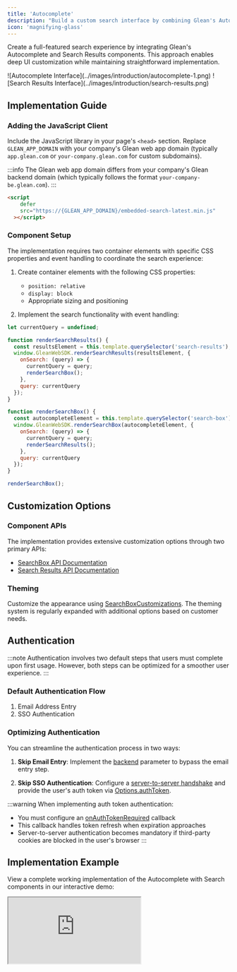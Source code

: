 ```yaml
---
title: 'Autocomplete'
description: "Build a custom search interface by combining Glean's Autocomplete and Search Results components"
icon: 'magnifying-glass'
---
```




Create a full-featured search experience by integrating Glean's Autocomplete and Search Results components. This approach enables deep UI customization while maintaining straightforward implementation.

<Frame>
  <div className="grid grid-cols-2 gap-3">
    ![Autocomplete Interface](../images/introduction/autocomplete-1.png)
    ![Search Results Interface](../images/introduction/search-results.png)
  </div>
</Frame>

## Implementation Guide

### Adding the JavaScript Client

Include the JavaScript library in your page's `<head>` section. Replace `GLEAN_APP_DOMAIN` with your company's Glean web app domain (typically `app.glean.com` or `your-company.glean.com` for custom subdomains).

:::info
  The Glean web app domain differs from your company's Glean backend domain
  (which typically follows the format `your-company-be.glean.com`).
:::

<Tabs>
  <TabItem value="html" label="HTML">

  ```html
  <script
      defer
      src="https://{GLEAN_APP_DOMAIN}/embedded-search-latest.min.js"
    ></script>
  ```

  </TabItem>
</Tabs>

### Component Setup

The implementation requires two container elements with specific CSS properties and event handling to coordinate the search experience:

1. Create container elements with the following CSS properties:

   - `position: relative`
   - `display: block`
   - Appropriate sizing and positioning

2. Implement the search functionality with event handling:

<Tabs>
<TabItem value="search-implementation" label="Search Implementation">

```javascript
let currentQuery = undefined;

function renderSearchResults() {
  const resultsElement = this.template.querySelector('search-results');
  window.GleanWebSDK.renderSearchResults(resultsElement, {
    onSearch: (query) => {
      currentQuery = query;
      renderSearchBox();
    },
    query: currentQuery
  });
}

function renderSearchBox() {
  const autocompleteElement = this.template.querySelector('search-box');
  window.GleanWebSDK.renderSearchBox(autocompleteElement, {
    onSearch: (query) => {
      currentQuery = query;
      renderSearchResults();
    },
    query: currentQuery
  });
}

renderSearchBox();
```

</TabItem>
</Tabs>

## Customization Options

### Component APIs

The implementation provides extensive customization options through two primary APIs:

- [SearchBox API Documentation](https://app.glean.com/meta/browser_api/interfaces/GleanWebSDK.html#renderSearchBox)
- [Search Results API Documentation](https://app.glean.com/meta/browser_api/interfaces/GleanWebSDK.html#renderSearchResults)

### Theming

Customize the appearance using [SearchBoxCustomizations](https://app.glean.com/meta/browser_api/interfaces/SearchBoxCustomizations.html). The theming system is regularly expanded with additional options based on customer needs.

## Authentication

:::note
  Authentication involves two default steps that users must complete upon first usage. However, both steps can be optimized for a smoother user experience.
:::

### Default Authentication Flow
1. Email Address Entry
2. SSO Authentication

### Optimizing Authentication

You can streamline the authentication process in two ways:

1. **Skip Email Entry**: Implement the [backend](https://app.glean.com/meta/browser_api/interfaces/SearchOptions.html#backend) parameter to bypass the email entry step.

2. **Skip SSO Authentication**: Configure a [server-to-server handshake](https://docs.google.com/document/d/12q1oQWwhkLQyIHXKE7OF6XtvJZ5av50Wd_NKUbRh5u4/edit) and provide the user's auth token via [Options.authToken](https://app.glean.com/meta/browser_api/interfaces/Options.html#authToken).

:::warning
  When implementing auth token authentication:
  - You must configure an [onAuthTokenRequired](https://app.glean.com/meta/browser_api/interfaces/Options.html#onAuthTokenRequired) callback
  - This callback handles token refresh when expiration approaches
  - Server-to-server authentication becomes mandatory if third-party cookies are blocked in the user's browser
:::

## Implementation Example

View a complete working implementation of the Autocomplete with Search components in our interactive demo:

<Frame>
  <iframe
    src="https://codepen.io/GleanWork/embed/VwWJOjZ?default-tab=js%2Cresult&editable=true"
    style={{width: '100%', height: '500px'}}
    title="Autocomplete with Search | Glean"
  />
</Frame>
```
